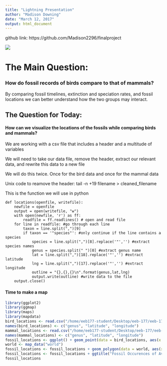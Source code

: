 ```yaml
---
title: "Lightning Presentation"
author: "Madison Downing"
date: "March 12, 2017"
output: html_document
---
```

github link: https://github.com/Madison2296/finalproject

<img src='bird_friends.jpg'>

# The Main Question:

### How do fossil records of birds compare to that of mammals?

By comparing fossil timelines, extinction and speciation rates, and fossil locations we can better understand how the two groups may interact.

## The Question for Today:

#### How can we visualize the locations of the fossils while comparing birds and mammals?

We are working with a csv file that includes a header and a multitude of variables

We will need to take our data file, remove the header, extract our relevant data, and rewrite this data to a new file

We will do this twice. Once for the bird data and once for the mammal data

Unix code to reamove the header:
tail -n +19 filename > cleaned_filename

This is the function we will use in python

```
def locations(openfile, writefile):
    newfile = openfile
    output = open(writefile, "w")
    with open(newfile, 'r') as ff:
        readfile = ff.readlines() # open and read file
    for line in readfile: #go through each line
        taxon = line.split(",")[9]
        if taxon == '"species"': #only continue if the line contains a species
            species = line.split(",")[8].replace('"','') #extract species names
            genus = species.split(" ")[0] #extract genus name
            lat = line.split(",")[18].replace('"','') #extract latitude
            lng = line.split(",")[17].replace('"','') #extract longitude
            outline = "{},{},{}\n".format(genus,lat,lng)
            output.write(outline) #write data to the file
    output.close()
```
#### Time to make a map

```r
library(ggplot2)
library(ggmap)
library(maps)
library(mapdata)
bird_locations <- read.csv("/home/eeb177-student/Desktop/eeb-177/eeb-177-final-project/aves_genus_locations.csv", header = F, as.is = T)
names(bird_locations) <- c("genus", "latitude", "longitude")
mammal_locations <- read.csv("/home/eeb177-student/Desktop/eeb-177/eeb-177-final-project/mammal_genus_locations.csv")
names(mammal_locations) <- c("genus", "latitude", "longitude")
fossil_locations <- ggplot() + geom_point(data = bird_locations, aes(x = longitude, y = latitude), col = adjustcolor("yellow", alpha = 1)) + geom_point(data = mammal_locations, aes(x = longitude, y = latitude), col = adjustcolor("red", alpha = 0.1))
world <- map_data("world")
fossil_locations <- fossil_locations + geom_polygon(data = world, aes(x=long, y=lat, group = group), fill = NA, color = "black") + coord_fixed(1.3)
fossil_locations <- fossil_locations + ggtitle("Fossil Occurences of Aves and Mammals")
fossil_locations
```

